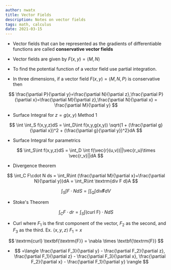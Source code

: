 ```yaml
---
author: nwatx
title: Vector Fields
description: Notes on vector fields
tags: math, calculus
date: 2021-03-15
---
```


- Vector fields that can be represented as the gradients of differentiable functions are called **conservative vector fields**

- Vector fields are given by $F(x,y)=\langle M, N\rangle$

- To find the potential function of a vector field use partial integration.

- In three dimensions, if a vector field $F(x,y) = \langle M, N, P \rangle$ is conservative then

$$
\frac{\partial P}{\partial y}=\frac{\partial N}{\partial z},\frac{\partial P}{\partial x}=\frac{\partial M}{\partial z},\frac{\partial N}{\partial x} = \frac{\partial M}{\partial y}
$$

- Surface Integral for $z=g(x,y)$ Method 1

$$
\int \int_S f(x,y,z)dS = \int_D\int f(x,y,g(x,y)) \sqrt{1 + (\frac{\partial g}{\partial x})^2 + (\frac{\partial g}{\partial y})^2}dA
$$

- Surface Integral for parametrics
  
$$
\int_S\int f(x,y,z)dS = \int_D \int f(\vec{r}(u,v))||\vec{r_u}\times \vec{r_v}||dA
$$

- Divergence theorem 

$$
\int_C F\cdot N ds = \int_R\int (\frac{\partial M}{\partial x}+\frac{\partial N}{\partial y})dA = \int_R\int \textrm{div F d}A
$$

$$
\int_S\int F \cdot N dS = \int \int_Q \int \textrm{div} \textbf{F} dV
$$

- Stoke's Theorem

$$
\int_C F \cdot dr = \int_S \int (\textrm{curl F}) \cdot N dS
$$

- Curl where $F_1$ is the first component of the vector, $F_2$ as the second, and $F_3$ as the third. Ex. $\langle x, y, z \rangle$ $F_1 = x$

$$
\textrm{curl} \textbf{\textrm{F}} = \nabla \times \textbf{\textrm{F}}
$$

- $$
=\langle \frac{\partial F_3}{\partial y} - \frac{\partial F_2}{\partial z}, \frac{\partial F_1}{\partial z} - \frac{\partial F_3}{\partial x}, \frac{\partial F_2}{\partial x} - \frac{\partial F_1}{\partial y} \rangle
$$
